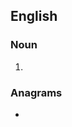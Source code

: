 ==English==

===Noun===
{{head|en|noun form}}

# {{plural of|en|platelet}}

===Anagrams===
* {{anagrams|en|a=aeellpstt|altepetls|pallettes}}
